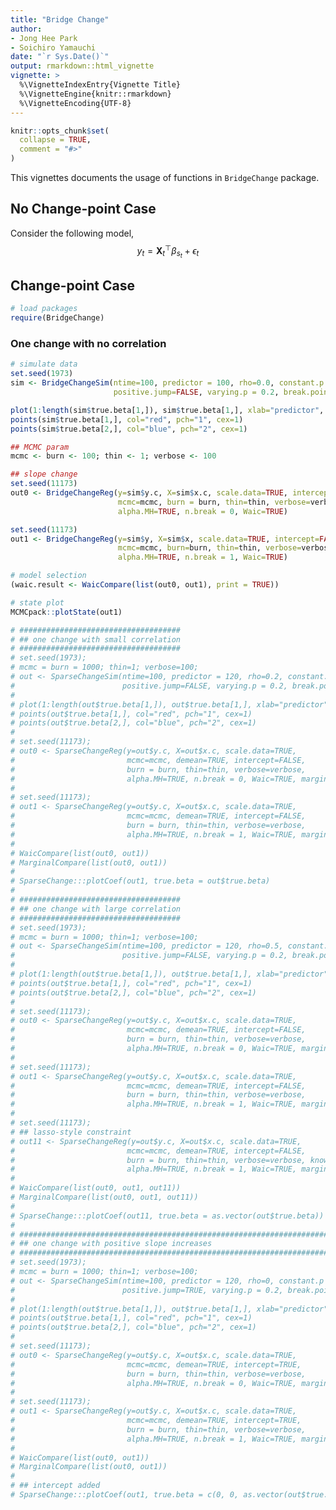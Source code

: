```yaml
---
title: "Bridge Change"
author: 
- Jong Hee Park
- Soichiro Yamauchi
date: "`r Sys.Date()`"
output: rmarkdown::html_vignette
vignette: >
  %\VignetteIndexEntry{Vignette Title}
  %\VignetteEngine{knitr::rmarkdown}
  %\VignetteEncoding{UTF-8}
---
```


```r
knitr::opts_chunk$set(
  collapse = TRUE,
  comment = "#>"
)
```


This vignettes documents the usage of functions in `BridgeChange` package.

## No Change-point Case

Consider the following model,
$$
    y_{t} = \mathbf{X}^{\top}_{t}\beta_{s_{t}} + \epsilon_{t}
$$


## Change-point Case

```r
# load packages 
require(BridgeChange)
```

### One change with no correlation

```r
# simulate data 
set.seed(1973)
sim <- BridgeChangeSim(ntime=100, predictor = 100, rho=0.0, constant.p = 0, sign.change.tune = 3,
                       positive.jump=FALSE, varying.p = 0.2, break.point = 0.5, dgp.only=TRUE)

plot(1:length(sim$true.beta[1,]), sim$true.beta[1,], xlab="predictor", ylab="coefficients", ylim=range(sim$true.beta), type='n')
points(sim$true.beta[1,], col="red", pch="1", cex=1)
points(sim$true.beta[2,], col="blue", pch="2", cex=1)

## MCMC param 
mcmc <- burn <- 100; thin <- 1; verbose <- 100

## slope change
set.seed(11173)
out0 <- BridgeChangeReg(y=sim$y.c, X=sim$x.c, scale.data=TRUE, intercept=FALSE,
                        mcmc=mcmc, burn = burn, thin=thin, verbose=verbose,
                        alpha.MH=TRUE, n.break = 0, Waic=TRUE)

set.seed(11173)
out1 <- BridgeChangeReg(y=sim$y, X=sim$x, scale.data=TRUE, intercept=FALSE,
                        mcmc=mcmc, burn=burn, thin=thin, verbose=verbose,
                        alpha.MH=TRUE, n.break = 1, Waic=TRUE)

# model selection 
(waic.result <- WaicCompare(list(out0, out1), print = TRUE))

# state plot 
MCMCpack::plotState(out1)
```

```r
# ####################################
# ## one change with small correlation
# ####################################
# set.seed(1973);
# mcmc = burn = 1000; thin=1; verbose=100;
# out <- SparseChangeSim(ntime=100, predictor = 120, rho=0.2, constant.p =0,
#                        positive.jump=FALSE, varying.p = 0.2, break.point = 0.5, dgp.only=TRUE)
#
# plot(1:length(out$true.beta[1,]), out$true.beta[1,], xlab="predictor", ylab="coefficients", ylim=range(out$true.beta), type='n')
# points(out$true.beta[1,], col="red", pch="1", cex=1)
# points(out$true.beta[2,], col="blue", pch="2", cex=1)
#
# set.seed(11173);
# out0 <- SparseChangeReg(y=out$y.c, X=out$x.c, scale.data=TRUE,
#                         mcmc=mcmc, demean=TRUE, intercept=FALSE,
#                         burn = burn, thin=thin, verbose=verbose,
#                         alpha.MH=TRUE, n.break = 0, Waic=TRUE, marginal = TRUE)
#
# set.seed(11173);
# out1 <- SparseChangeReg(y=out$y.c, X=out$x.c, scale.data=TRUE,
#                         mcmc=mcmc, demean=TRUE, intercept=FALSE,
#                         burn = burn, thin=thin, verbose=verbose,
#                         alpha.MH=TRUE, n.break = 1, Waic=TRUE, marginal = TRUE)
#
# WaicCompare(list(out0, out1))
# MarginalCompare(list(out0, out1))
#
# SparseChange:::plotCoef(out1, true.beta = out$true.beta)
#
# ####################################
# ## one change with large correlation
# ####################################
# set.seed(1973);
# mcmc = burn = 1000; thin=1; verbose=100;
# out <- SparseChangeSim(ntime=100, predictor = 120, rho=0.5, constant.p =0,
#                        positive.jump=FALSE, varying.p = 0.2, break.point = 0.5, dgp.only=TRUE)
#
# plot(1:length(out$true.beta[1,]), out$true.beta[1,], xlab="predictor", ylab="coefficients", ylim=range(out$true.beta), type='n')
# points(out$true.beta[1,], col="red", pch="1", cex=1)
# points(out$true.beta[2,], col="blue", pch="2", cex=1)
#
# set.seed(11173);
# out0 <- SparseChangeReg(y=out$y.c, X=out$x.c, scale.data=TRUE,
#                         mcmc=mcmc, demean=TRUE, intercept=FALSE,
#                         burn = burn, thin=thin, verbose=verbose,
#                         alpha.MH=TRUE, n.break = 0, Waic=TRUE, marginal = TRUE)
#
# set.seed(11173);
# out1 <- SparseChangeReg(y=out$y.c, X=out$x.c, scale.data=TRUE,
#                         mcmc=mcmc, demean=TRUE, intercept=FALSE,
#                         burn = burn, thin=thin, verbose=verbose,
#                         alpha.MH=TRUE, n.break = 1, Waic=TRUE, marginal = TRUE)
#
# set.seed(11173);
# ## lasso-style constraint
# out11 <- SparseChangeReg(y=out$y.c, X=out$x.c, scale.data=TRUE,
#                         mcmc=mcmc, demean=TRUE, intercept=FALSE,
#                         burn = burn, thin=thin, verbose=verbose, known.alpha=1,
#                         alpha.MH=TRUE, n.break = 1, Waic=TRUE, marginal = TRUE)
#
# WaicCompare(list(out0, out1, out11))
# MarginalCompare(list(out0, out1, out11))
#
# SparseChange:::plotCoef(out11, true.beta = as.vector(out$true.beta))
#
# ########################################################################
# ## one change with positive slope increases
# ########################################################################
# set.seed(1973);
# mcmc = burn = 1000; thin=1; verbose=100;
# out <- SparseChangeSim(ntime=100, predictor = 120, rho=0, constant.p =0,
#                        positive.jump=TRUE, varying.p = 0.2, break.point = 0.5, dgp.only=TRUE)
#
# plot(1:length(out$true.beta[1,]), out$true.beta[1,], xlab="predictor", ylab="coefficients", ylim=range(out$true.beta), type='n')
# points(out$true.beta[1,], col="red", pch="1", cex=1)
# points(out$true.beta[2,], col="blue", pch="2", cex=1)
#
# set.seed(11173);
# out0 <- SparseChangeReg(y=out$y.c, X=out$x.c, scale.data=TRUE,
#                         mcmc=mcmc, demean=TRUE, intercept=TRUE,
#                         burn = burn, thin=thin, verbose=verbose,
#                         alpha.MH=TRUE, n.break = 0, Waic=TRUE, marginal = TRUE)
#
# set.seed(11173);
# out1 <- SparseChangeReg(y=out$y.c, X=out$x.c, scale.data=TRUE,
#                         mcmc=mcmc, demean=TRUE, intercept=TRUE,
#                         burn = burn, thin=thin, verbose=verbose,
#                         alpha.MH=TRUE, n.break = 1, Waic=TRUE, marginal = TRUE)
#
# WaicCompare(list(out0, out1))
# MarginalCompare(list(out0, out1))
#
# ## intercept added
# SparseChange:::plotCoef(out1, true.beta = c(0, 0, as.vector(out$true.beta)))
```
